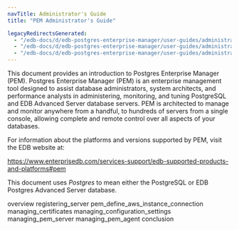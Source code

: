 ```yaml
---
navTitle: Administrator's Guide
title: "PEM Administrator's Guide"

legacyRedirectsGenerated:
  - "/edb-docs/d/edb-postgres-enterprise-manager/user-guides/administrators-guide/8.0/conclusion.html"
  - "/edb-docs/d/edb-postgres-enterprise-manager/user-guides/administrators-guide/8.0/genindex.html"
  - "/edb-docs/d/edb-postgres-enterprise-manager/user-guides/administrators-guide/8.0/index.html"
---
```


This document provides an introduction to Postgres Enterprise Manager (PEM). Postgres Enterprise Manager (PEM) is an enterprise management tool designed to assist database administrators, system architects, and performance analysts in administering, monitoring, and tuning PostgreSQL and EDB Advanced Server database servers. PEM is architected to manage and monitor anywhere from a handful, to hundreds of servers from a single console, allowing complete and remote control over all aspects of your databases.

For information about the platforms and versions supported by PEM, visit the EDB website at:

 <https://www.enterprisedb.com/services-support/edb-supported-products-and-platforms#pem>

This document uses *Postgres* to mean either the PostgreSQL or EDB Postgres Advanced Server database.

<div class="toctree" maxdepth="3">

overview registering_server pem_define_aws_instance_connection managing_certificates managing_configuration_settings managing_pem_server managing_pem_agent conclusion

</div>
